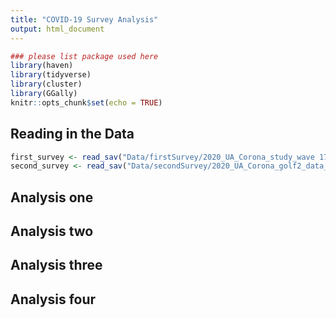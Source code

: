 ```yaml
---
title: "COVID-19 Survey Analysis"
output: html_document
---
```


```r
### please list package used here
library(haven)
library(tidyverse)
library(cluster)
library(GGally)
knitr::opts_chunk$set(echo = TRUE)
```

## Reading in the Data


```r
first_survey <- read_sav("Data/firstSurvey/2020_UA_Corona_study_wave 17-03-2020_first clean.sav")
second_survey <- read_sav("Data/secondSurvey/2020_UA_Corona_golf2_data_no clean.sav")
```

## Analysis one


## Analysis two


## Analysis three


## Analysis four

